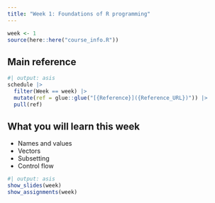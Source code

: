 ```yaml
---
title: "Week 1: Foundations of R programming"
---
```


```r
week <- 1
source(here::here("course_info.R"))
```

## Main reference

```r
#| output: asis
schedule |>
  filter(Week == week) |>
  mutate(ref = glue::glue("[{Reference}]({Reference_URL})")) |>
  pull(ref)
```

## What you will learn this week

* Names and values
* Vectors
* Subsetting
* Control flow

```r
#| output: asis
show_slides(week)
show_assignments(week)
```
